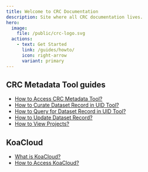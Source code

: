 ```yaml
---
title: Welcome to CRC Documentation
description: Site where all CRC documentation lives.
hero:
  image:
    file: /public/crc-logo.svg
  actions:
    - text: Get Started
      link: /guides/howto/
      icon: right-arrow
      variant: primary
---
```

## CRC Metadata Tool guides
  - [How to Access CRC Metadata Tool?](data-management/metadata-tool/guides/accessing)
  - [How to Curate Dataset Record in UID Tool?](data-management/metadata-tool/guides/record-curation)
  - [How to Query for Dataset Record in UID Tool?](data-management/metadata-tool/guides/record-management/#querying-records)
  - [How to Update Dataset Record?](data-management/metadata-tool/guides/record-management/#updating-records)
  - [How to View Projects?](data-management/metadata-tool/guides/projects)

## KoaCloud
  - [What is KoaCloud?](data-management/koacloud)
  - [How to Access KoaCloud?](data-management/koacloud/guides/accessing)